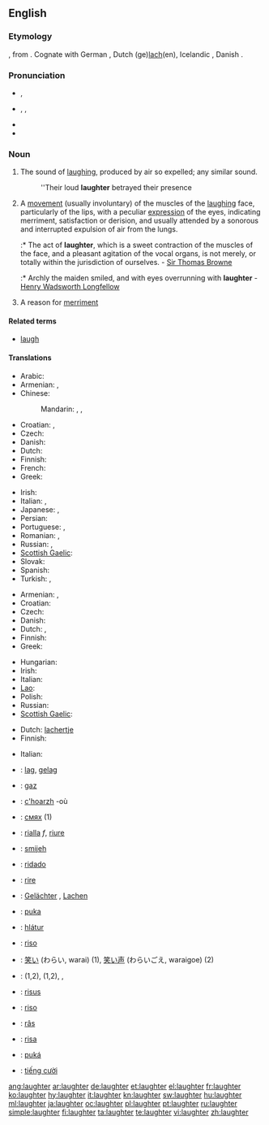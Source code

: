 ==English==

===Etymology===
{{etyl|ang}} {{term|hleahtor}}, from {{proto|Germanic|hlahtraz}}.  Cognate with German {{term|lachen}}, Dutch (ge)[[lach]](en), Icelandic {{term|hlátur}}, Danish {{term|latter|lang=da}}.

===Pronunciation===
* {{a|UK}} {{IPA|/ˈlɑːftə/}}, {{SAMPA|/"lA:ft@/}}
* {{a|US}} {{enPR|lăfʹtər}}, {{IPA|/ˈlæftɚ/}}, {{SAMPA|/"l{ft@`/}}
* {{audio|en-us-laughter.ogg|Audio (US)}}
* {{rhymes|ɑːftə(r)}}

===Noun===
{{wikipedia}}
{{en-noun|-|s}}

# The sound of [[laugh]]ing, produced by air so expelled; any similar sound.
#: ''Their loud '''laughter''' betrayed their presence
# A [[movement]] (usually involuntary) of the muscles of the [[laugh]]ing face, particularly of the lips, with a peculiar [[expression]] of the eyes, indicating merriment, satisfaction or derision, and usually attended by a sonorous and interrupted expulsion of air from the lungs.
#:* The act of '''laughter''', which is a sweet contraction of the muscles of the face, and a pleasant agitation of the vocal organs, is not merely, or totally within the jurisdiction of ourselves. - [[w:Sir Thomas Browne|Sir Thomas Browne]]
#:* Archly the maiden smiled, and with eyes overrunning with '''laughter''' - [[w:Henry Wadsworth Longfellow|Henry Wadsworth Longfellow]]
# {{archaic}} A reason for [[merriment]]

====Related terms====
* [[laugh]]

====Translations====
{{trans-top|sound (as) of laughing}}
* Arabic: {{t|ar|ضحك|m|tr=DáHik, DiHk|sc=Arab}}
* Armenian: {{t-|hy|քրքիջ|tr=k'rk'iǰ}}, {{t-|hy|ծիծաղ|tr=çiçaġ}}
* Chinese:
*: Mandarin: {{t|zh|笑聲|sc=Hani}}, {{t|zh|笑声|tr=xiàoshēng|sc=Hani}}, {{qualifier|onomatopoeic}} {{t|zh|嘿嘿|tr=hēihēi|sc=Hani}}
* Croatian: {{t+|hr|smijeh|m|alt=smijȇh}}, {{t|hr|hihot|m|alt=hȉhōt}}
* Czech: {{t-|cs|smích|m}}
* Danish: {{t-|da|latter|c}}
* Dutch: {{t+|nl|gelach|n}}
* Finnish: {{t+|fi|nauru}}
* French: {{t+|fr|rire}}
* Greek: {{t+|el|γέλιο|n|tr=gélio}}
{{trans-mid}}
* Irish: {{t-|ga|gáire|m|xs=Irish}}
* Italian: {{t+|it|risata|f}},  {{t+|it|riso|m}}
* Japanese: {{t+|ja|笑い声|tr=わらいごえ, waraigoe}},  {{t|ja|笑い|tr=わらい, warai}}
* Persian: {{t|fa|خنده|tr=xande|sc=fa-Arab}}
* Portuguese: {{t+|pt|risada|f}}, {{t|pt|risos|m}}
* Romanian: {{t+|ro|râs|n}},  {{t|ro|râset}}
* Russian: {{t+|ru|смех|m|tr=smex}}, {{t+|ru|хохот|m|tr=xóxot}}
* [[Scottish Gaelic]]: {{t-|gd|gàire|f|xs=Scottish Gaelic}}
* Slovak: {{t-|sk|smiech|m}}
* Spanish: {{t+|es|risa}}
* Turkish: {{t|tr|kahkaha}},  {{t+|tr|gülüş}}
{{trans-bottom}}

{{trans-top|movement of the muscles of the laughing face}}
* Armenian: {{t-|hy|ծիծաղ|tr=çiçaġ}}, {{t-|hy|քրքիջ|tr=k'rk'iǰ}}
* Croatian: {{t+|hr|smijeh|m|alt=smijȇh}}
* Czech: {{t-|cs|smích|m}}
* Danish: {{t-|da|grin|n}}
* Dutch: {{t+|nl|gelach|n}}, {{t+|nl|lachen|n}}
* Finnish: {{t+|fi|nauru}}
* Greek: {{t|el|γέλιο|n|tr=gélio|sc=Grek}}
{{trans-mid}}
* Hungarian: {{t+|hu|nevetés}}
* Irish: {{t-|ga|gáire|m|xs=Irish}}
* Italian: {{t+|it|risata|f}}
* [[Lao]]: {{t-|lo|ສຽງຫົວ|tr=siang-hua|sc=Laoo|xs=Lao}}
* Polish: {{t+|pl|śmiech|m}}
* Russian: {{t+|ru|смех|m|tr=smex}}
* [[Scottish Gaelic]]: {{t-|gd|gàire|f|xs=Scottish Gaelic}}
{{trans-bottom}}

{{trans-top|a decidedly one-sided sports contest}}
* Dutch: [[lachertje]] {{n}}
* Finnish: {{t+|fi|vitsi}}
{{trans-mid}}
* Italian: {{t+|it|passeggiata|f}}
{{trans-bottom}}

{{checktrans-top}}
* {{ttbc|af}}: [[lag]], [[gelag]]
* {{ttbc|sq}}: [[gaz]] {{m}}
* {{ttbc|br}}: [[c'hoarzh]] {{m}} -où
* {{ttbc|bg}}: [[смях]] {{m}} (1)
* {{ttbc|ca}}: [[rialla]] ''f'', [[riure]] {{m}}
* {{ttbc|hr}}: [[smijeh]] {{m}}
* {{ttbc|eo}}: [[ridado]]
* {{ttbc|fr}}: [[rire]] {{m}}
* {{ttbc|de}}: [[Gelächter]] {{n}}, [[Lachen]] {{n}}
* {{ttbc|gn}}: [[puka]]
* {{ttbc|is}}: [[hlátur]] {{m}}
{{trans-mid}}
* {{ttbc|ia}}: [[riso]]
* {{ttbc|ja}}: [[笑い]] (わらい, warai) (1), [[笑い声]] (わらいごえ, waraigoe) (2)
* {{ttbc|ku}}: {{t+|ku|ken}} {{m}} (1,2), {{t|ku|kenîn}} {{f}} (1,2), {{ku-Arab|[[پێکه‌نین]]}}, {{ku-Arab|[[قاقاو پێکه‌نین]]}}
* {{ttbc|la}}: [[risus]] {{m}}
* {{ttbc|pt}}: [[riso]] {{n}}
* {{ttbc|ro}}: [[râs]] {{n}}
* {{ttbc|es}}: [[risa]] {{f}}
* {{ttbc|tpn}}: [[puká]]
* {{ttbc|vi}}: [[tiếng cười]]
{{trans-bottom}}

[[ang:laughter]]
[[ar:laughter]]
[[de:laughter]]
[[et:laughter]]
[[el:laughter]]
[[fr:laughter]]
[[ko:laughter]]
[[hy:laughter]]
[[it:laughter]]
[[kn:laughter]]
[[sw:laughter]]
[[hu:laughter]]
[[ml:laughter]]
[[ja:laughter]]
[[oc:laughter]]
[[pl:laughter]]
[[pt:laughter]]
[[ru:laughter]]
[[simple:laughter]]
[[fi:laughter]]
[[ta:laughter]]
[[te:laughter]]
[[vi:laughter]]
[[zh:laughter]]